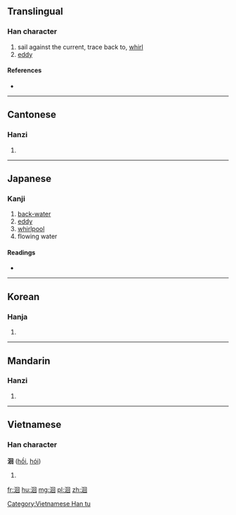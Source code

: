 ==Translingual==

===Han character===
{{Han char|rn=85|rad=水|as=06|sn=9|four=36100|canj=EWR}}

# sail against the current, trace back to, [[whirl]]
# [[eddy]]

====References====
* {{Han ref|kx=0619.180|dkj=17353|dj=1014.120|hdz=31607.070|uh=6D04|ud=27908|bh=CF77|bd=53111}}

----

==Cantonese==

===Hanzi===
{{yue-hanzi|jyut=wui4|y=wui4}}

# {{defn|lang=yue|sort=水06}}

----

==Japanese==

===Kanji===
{{ja-kanji|grade=|rs=水06}}

# [[back-water]]
# [[eddy]]
# [[whirlpool]]
# flowing water

====Readings====
* {{ja-readings|on=[[かい]] (kai), [[がい]] (gai)|kun=[[さかのぼる]] (sakanoboru)}}

----

==Korean==

===Hanja===
{{ko-hanja|hangeul=회|eumhun=|rv=hoe|mr=hoe|y=hoy}}

# {{defn|lang=ko|sort=水06}}

----

==Mandarin==

===Hanzi===
{{cmn-hanzi|pin=[[huí]] ([[hui2]])|wg=hui<sup>2</sup>}}

# {{defn|lang=cmn|sort=水06}}

----

==Vietnamese==

===Han character===
'''洄''' ([[hồi]], [[hói]])

# {{defn|lang=vi}}

[[Category:Vietnamese Han tu]]

[[fr:洄]]
[[hu:洄]]
[[mg:洄]]
[[pl:洄]]
[[zh:洄]]